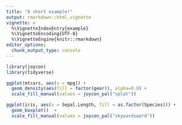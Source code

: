 ```yaml
---
title: "A short example!"
output: rmarkdown::html_vignette
vignette: >
  %\VignetteIndexEntry{example}
  %\VignetteEncoding{UTF-8}
  %\VignetteEngine{knitr::rmarkdown}
editor_options: 
  chunk_output_type: console
---
```


```r
library(joycon)
library(tidyverse)
```

```r
ggplot(mtcars, aes(x = mpg)) +
  geom_density(aes(fill = factor(gear)), alpha=0.8) +
  scale_fill_manual(values = joycon_pal("splat"))
```

```r
ggplot(iris, aes(x = Sepal.Length, fill = as.factor(Species))) + 
  geom_boxplot()  +
  scale_fill_manual(values = joycon_pal("skywardsword"))
```
